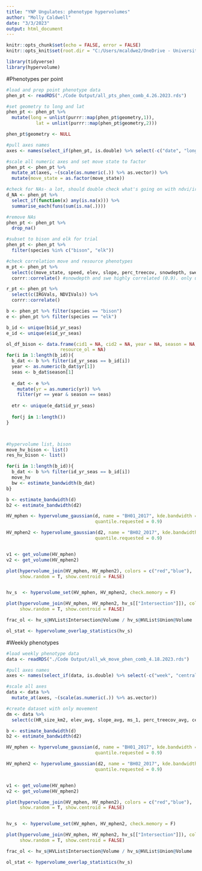 ```yaml
---
title: "YNP Ungulates: phenotype hypervolumes"
author: "Molly Caldwell"
date: "3/3/2023"
output: html_document
---
```


```r
knitr::opts_chunk$set(echo = FALSE, error = FALSE)
knitr::opts_knit$set(root.dir = "C:/Users/mcaldwe2/OneDrive - University of Wyoming/Documents/UWyo/PhD project/YNP-ungulate-niche-paper")
```

```r
library(tidyverse)
library(hypervolume)
```

#Phenotypes per point

```r
#load and prep point phenotype data
phen_pt <- readRDS("./Code Output/all_pts_phen_comb_4.26.2023.rds")

#set geometry to long and lat
phen_pt <- phen_pt %>% 
  mutate(long = unlist(purrr::map(phen_pt$geometry,1)),
           lat = unlist(purrr::map(phen_pt$geometry,2))) 

phen_pt$geometry <- NULL

#pull axes names
axes <- names(select_if(phen_pt, is.double) %>% select(-c("date", "long", "lat", "move_state"))) 

#scale all numeric axes and set move state to factor
phen_pt <- phen_pt %>% 
  mutate_at(axes, ~(scale(as.numeric(.)) %>% as.vector)) %>% 
  mutate(move_state = as.factor(move_state))

#check for NAs- a lot, should double check what's going on with ndvi/irg
d_NA <- phen_pt %>% 
  select_if(function(x) any(is.na(x))) %>% 
  summarise_each(funs(sum(is.na(.))))

#remove NAs
phen_pt <- phen_pt %>% 
  drop_na()
```

```r
#subset to bison and elk for trial
phen_pt <- phen_pt %>% 
  filter(species %in% c("bison", "elk"))

#check correlation move and resource phenotypes
m_pt <- phen_pt %>% 
  select(c(move_state, speed, elev, slope, perc_treecov, snowdepth, swe)) %>% 
  corrr::correlate() #snowdepth and swe highly correlated (0.9). only using snowdepth

r_pt <- phen_pt %>% 
  select(c(IRGVals, NDVIVals)) %>% 
  corrr::correlate()
```

```r
b <- phen_pt %>% filter(species == "bison")
e <- phen_pt %>% filter(species == "elk")

b_id <- unique(b$id_yr_seas)
e_id <- unique(e$id_yr_seas)

ol_df_bison <- data.frame(cid1 = NA, cid2 = NA, year = NA, season = NA, move_ol = NA,
                    resource_ol = NA)
for(i in 1:length(b_id)){
  b_dat <- b %>% filter(id_yr_seas == b_id[i])
  year <- as.numeric(b_dat$yr[1])
  seas <- b_dat$season[1]
  
  e_dat <- e %>%
    mutate(yr = as.numeric(yr)) %>% 
    filter(yr == year & season == seas)
  
  etr <- unique(e_dat$id_yr_seas)
  
  for(j in 1:length())
}



#hypervolume list, bison
move_hv_bison <- list()
res_hv_bison <- list()

for(i in 1:length(b_id)){
  b_dat <- b %>% filter(id_yr_seas == b_id[i])
  move_hv
  bw <- estimate_bandwidth(b_dat)
b}
```



```r
b <- estimate_bandwidth(d)
b2 <- estimate_bandwidth(d2)

HV_mphen <- hypervolume_gaussian(d, name = "BH01_2017", kde.bandwidth = b, 
                                 quantile.requested = 0.9)

HV_mphen2 <- hypervolume_gaussian(d2, name = "BH02_2017", kde.bandwidth = b2, 
                                 quantile.requested = 0.9)


v1 <- get_volume(HV_mphen)
v2 <- get_volume(HV_mphen2)

plot(hypervolume_join(HV_mphen, HV_mphen2), colors = c("red","blue"), 
     show.random = T, show.centroid = FALSE)


hv_s  <- hypervolume_set(HV_mphen, HV_mphen2, check.memory = F)

plot(hypervolume_join(HV_mphen, HV_mphen2, hv_s[["Intersection"]]), colors = c("red","blue", "purple"), 
     show.random = T, show.centroid = FALSE)

frac_ol <- hv_s@HVList$Intersection@Volume / hv_s@HVList$Union@Volume

ol_stat <- hypervolume_overlap_statistics(hv_s)
```




#Weekly phenotypes

```r
#load weekly phenotype data
data <- readRDS("./Code Output/all_wk_move_phen_comb_4.18.2023.rds")

#pull axes names
axes <- names(select_if(data, is.double) %>% select(-c("week", "centralityScaled"))) 

#scale all axes
data <- data %>% 
  mutate_at(axes, ~(scale(as.numeric(.)) %>% as.vector))

#create dataset with only movement 
dm <- data %>% 
  select(c(HR_size_km2, elev_avg, slope_avg, ms_1, perc_treecov_avg, centralityScaled, cid, yr, week))

```




```r
b <- estimate_bandwidth(d)
b2 <- estimate_bandwidth(d2)

HV_mphen <- hypervolume_gaussian(d, name = "BH01_2017", kde.bandwidth = b, 
                                 quantile.requested = 0.9)

HV_mphen2 <- hypervolume_gaussian(d2, name = "BH02_2017", kde.bandwidth = b2, 
                                 quantile.requested = 0.9)


v1 <- get_volume(HV_mphen)
v2 <- get_volume(HV_mphen2)

plot(hypervolume_join(HV_mphen, HV_mphen2), colors = c("red","blue"), 
     show.random = T, show.centroid = FALSE)


hv_s  <- hypervolume_set(HV_mphen, HV_mphen2, check.memory = F)

plot(hypervolume_join(HV_mphen, HV_mphen2, hv_s[["Intersection"]]), colors = c("red","blue", "purple"), 
     show.random = T, show.centroid = FALSE)

frac_ol <- hv_s@HVList$Intersection@Volume / hv_s@HVList$Union@Volume

ol_stat <- hypervolume_overlap_statistics(hv_s)
```












